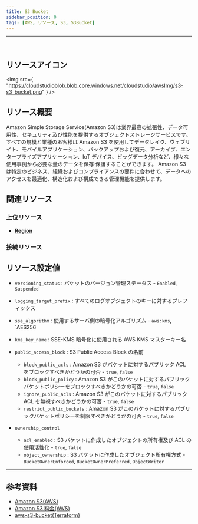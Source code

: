```yaml
---
title: S3 Bucket
sidebar_position: 0
tags: [AWS, リソース, S3, S3Bucket]
---
```


<hr />
<br />

## リソースアイコン

<img
    src={
        "https://cloudstudioblob.blob.core.windows.net/cloudstudio/awsImg/s3-s3_bucket.png"
    }
/>

## リソース概要

Amazon Simple Storage Service(Amazon S3)は業界最高の拡張性、データ可用性、セキュリティ及び性能を提供するオブジェクトストレージサービスです。
すべての規模と業種のお客様は Amazon S3 を使用してデータレイク、ウェブサイト、モバイルアプリケーション、バックアップおよび復元、アーカイブ、エンタープライズアプリケーション、IoT デバイス、ビッグデータ分析など、様々な使用事例から必要な量のデータを保存·保護することができます。
Amazon S3 は特定のビジネス、組織およびコンプライアンスの要件に合わせて、データへのアクセスを最適化、構造化および構成できる管理機能を提供します。

## 関連リソース

### 上位リソース

-   [**Region**](https://docs.cstudio.app/ja/docs/resource/aws/Base/Region)

### 接続リソース

## リソース設定値

-   `versioning_status` : バケットのバージョン管理ステータス - `Enabled`, `Suspended`
-   `logging_target_prefix` : すべてのログオブジェクトのキーに対するプレフィックス
-   `sse_algorithm` : 使用するサーバ側の暗号化アルゴリズム - `aws:kms`, `AES256
-   `kms_key_name` : SSE-KMS 暗号化に使用される AWS KMS マスターキー名
-   `public_access_block` : S3 Public Access Block の名前

    -   `block_public_acls` : Amazon S3 がバケットに対するパブリック ACL をブロックすべきかどうかの可否 - `true`, `false`
    -   `block_public_policy` : Amazon S3 がこのバケットに対するパブリックバケットポリシーをブロックすべきかどうかの可否 - `true`, `false`
    -   `ignore_public_acls` : Amazon S3 がこのバケットに対するパブリック ACL を無視すべきかどうかの可否 - `true`, `false`
    -   `restrict_public_buckets` : Amazon S3 がこのバケットに対するパブリックバケットポリシーを制限すべきかどうかの可否 - `true`, `false`

-   `ownership_control`
    -   `acl_enabled` : S3 バケットに作成したオブジェクトの所有権及び ACL の使用活性化 - `true`, `false`
    -   `object_ownership` : S3 バケットに作成したオブジェクト所有権方式 - `BucketOwnerEnforced`, `BucketOwnerPreferred`, `ObjectWriter`

---

## 参考資料

-   [Amazon S3(AWS)](https://docs.aws.amazon.com/ko_kr/AmazonS3/latest/userguide/Welcome.html)
-   [Amazon S3 料金(AWS)](https://aws.amazon.com/ko/s3/pricing/?nc2=type_a)
-   [aws-s3-bucket(Terraform)](https://registry.terraform.io/modules/terraform-aws-modules/s3-bucket/aws/latest)
